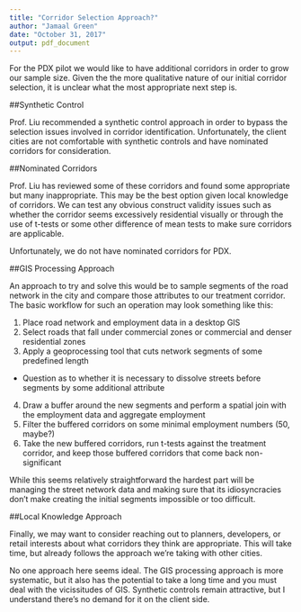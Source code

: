 ```yaml
---
title: "Corridor Selection Approach?"
author: "Jamaal Green"
date: "October 31, 2017"
output: pdf_document
---
```


For the PDX pilot we would like to have additional corridors in order to grow our sample size. Given the the more qualitative nature of our initial corridor selection, it is unclear what the most appropriate next step is. 

##Synthetic Control

Prof. Liu recommended a synthetic control approach in order to bypass the selection issues involved in corridor identification. Unfortunately, the client cities are not comfortable with synthetic controls and have nominated corridors for consideration. 

##Nominated Corridors

Prof. Liu has reviewed some of these corridors and found some appropriate but many inappropriate. This may be the best option given local knowledge of corridors. We can test any obvious construct validity issues such as whether the corridor seems excessively residential visually or through the use of t-tests or some other difference of mean tests to make sure corridors are applicable. 

Unfortunately, we do not have nominated corridors for PDX.

##GIS Processing Approach

An approach to try and solve this would be to sample segments of the road network in the city and compare those attributes to our treatment corridor. The basic workflow for such an operation may look something like this:

1.  Place road network and employment data in a desktop GIS
2.  Select roads that fall under commercial zones or commercial and denser residential zones
3.  Apply a geoprocessing tool that cuts network segments of some predefined length
  - Question as to whether it is necessary to dissolve streets before segments by some additional attribute
4.  Draw a buffer around the new segments and perform a spatial join with the employment data and aggregate employment
5.  Filter the buffered corridors on some minimal employment numbers (50, maybe?)
6.  Take the new buffered corridors, run t-tests against the treatment corridor, and keep those buffered corridors that come back non-significant

While this seems relatively straightforward the hardest part will be managing the street network data and making sure that its idiosyncracies don't make creating the initial segments impossible or too difficult.

##Local Knowledge Approach

Finally, we may want to consider reaching out to planners, developers, or retail interests about what corridors they think are appropriate. This will take time, but already follows the approach we're taking with other cities.

No one approach here seems ideal. The GIS processing approach is more systematic, but it also has the potential to take a long time and you must deal with the vicissitudes of GIS. Synthetic controls remain attractive, but I understand there's no demand for it on the client side. 


